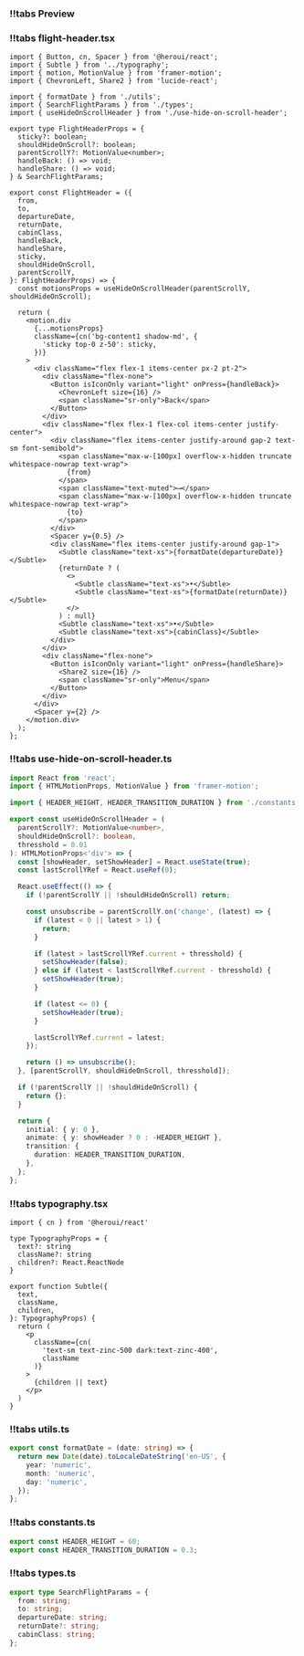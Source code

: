 
<CodeWithTabs sectionName="flight-header">

### !!tabs Preview

<FlightHeaderPreview/>

### !!tabs flight-header.tsx

```tsx
import { Button, cn, Spacer } from '@heroui/react';
import { Subtle } from '../typography';
import { motion, MotionValue } from 'framer-motion';
import { ChevronLeft, Share2 } from 'lucide-react';

import { formatDate } from './utils';
import { SearchFlightParams } from './types';
import { useHideOnScrollHeader } from './use-hide-on-scroll-header';

export type FlightHeaderProps = {
  sticky?: boolean;
  shouldHideOnScroll?: boolean;
  parentScrollY?: MotionValue<number>;
  handleBack: () => void;
  handleShare: () => void;
} & SearchFlightParams;

export const FlightHeader = ({
  from,
  to,
  departureDate,
  returnDate,
  cabinClass,
  handleBack,
  handleShare,
  sticky,
  shouldHideOnScroll,
  parentScrollY,
}: FlightHeaderProps) => {
  const motionsProps = useHideOnScrollHeader(parentScrollY, shouldHideOnScroll);

  return (
    <motion.div
      {...motionsProps}
      className={cn('bg-content1 shadow-md', {
        'sticky top-0 z-50': sticky,
      })}
    >
      <div className="flex flex-1 items-center px-2 pt-2">
        <div className="flex-none">
          <Button isIconOnly variant="light" onPress={handleBack}>
            <ChevronLeft size={16} />
            <span className="sr-only">Back</span>
          </Button>
        </div>
        <div className="flex flex-1 flex-col items-center justify-center">
          <div className="flex items-center justify-around gap-2 text-sm font-semibold">
            <span className="max-w-[100px] overflow-x-hidden truncate whitespace-nowrap text-wrap">
              {from}
            </span>
            <span className="text-muted">⟶</span>
            <span className="max-w-[100px] overflow-x-hidden truncate whitespace-nowrap text-wrap">
              {to}
            </span>
          </div>
          <Spacer y={0.5} />
          <div className="flex items-center justify-around gap-1">
            <Subtle className="text-xs">{formatDate(departureDate)}</Subtle>
            {returnDate ? (
              <>
                <Subtle className="text-xs">•</Subtle>
                <Subtle className="text-xs">{formatDate(returnDate)}</Subtle>
              </>
            ) : null}
            <Subtle className="text-xs">•</Subtle>
            <Subtle className="text-xs">{cabinClass}</Subtle>
          </div>
        </div>
        <div className="flex-none">
          <Button isIconOnly variant="light" onPress={handleShare}>
            <Share2 size={16} />
            <span className="sr-only">Menu</span>
          </Button>
        </div>
      </div>
      <Spacer y={2} />
    </motion.div>
  );
};

```

### !!tabs use-hide-on-scroll-header.ts

```ts
import React from 'react';
import { HTMLMotionProps, MotionValue } from 'framer-motion';

import { HEADER_HEIGHT, HEADER_TRANSITION_DURATION } from './constants';

export const useHideOnScrollHeader = (
  parentScrollY?: MotionValue<number>,
  shouldHideOnScroll?: boolean,
  thresshold = 0.01
): HTMLMotionProps<'div'> => {
  const [showHeader, setShowHeader] = React.useState(true);
  const lastScrollYRef = React.useRef(0);

  React.useEffect(() => {
    if (!parentScrollY || !shouldHideOnScroll) return;

    const unsubscribe = parentScrollY.on('change', (latest) => {
      if (latest < 0 || latest > 1) {
        return;
      }

      if (latest > lastScrollYRef.current + thresshold) {
        setShowHeader(false);
      } else if (latest < lastScrollYRef.current - thresshold) {
        setShowHeader(true);
      }

      if (latest <= 0) {
        setShowHeader(true);
      }

      lastScrollYRef.current = latest;
    });

    return () => unsubscribe();
  }, [parentScrollY, shouldHideOnScroll, thresshold]);

  if (!parentScrollY || !shouldHideOnScroll) {
    return {};
  }

  return {
    initial: { y: 0 },
    animate: { y: showHeader ? 0 : -HEADER_HEIGHT },
    transition: {
      duration: HEADER_TRANSITION_DURATION,
    },
  };
};

```

### !!tabs typography.tsx

```tsx
import { cn } from '@heroui/react'

type TypographyProps = {
  text?: string
  className?: string
  children?: React.ReactNode
}

export function Subtle({
  text,
  className,
  children,
}: TypographyProps) {
  return (
    <p
      className={cn(
        'text-sm text-zinc-500 dark:text-zinc-400',
        className
      )}
    >
      {children || text}
    </p>
  )
}
```

### !!tabs utils.ts

```ts
export const formatDate = (date: string) => {
  return new Date(date).toLocaleDateString('en-US', {
    year: 'numeric',
    month: 'numeric',
    day: 'numeric',
  });
};

```
### !!tabs constants.ts

```ts
export const HEADER_HEIGHT = 60;
export const HEADER_TRANSITION_DURATION = 0.3;

```

### !!tabs types.ts

```ts
export type SearchFlightParams = {
  from: string;
  to: string;
  departureDate: string;
  returnDate?: string;
  cabinClass: string;
};

```


</CodeWithTabs>

